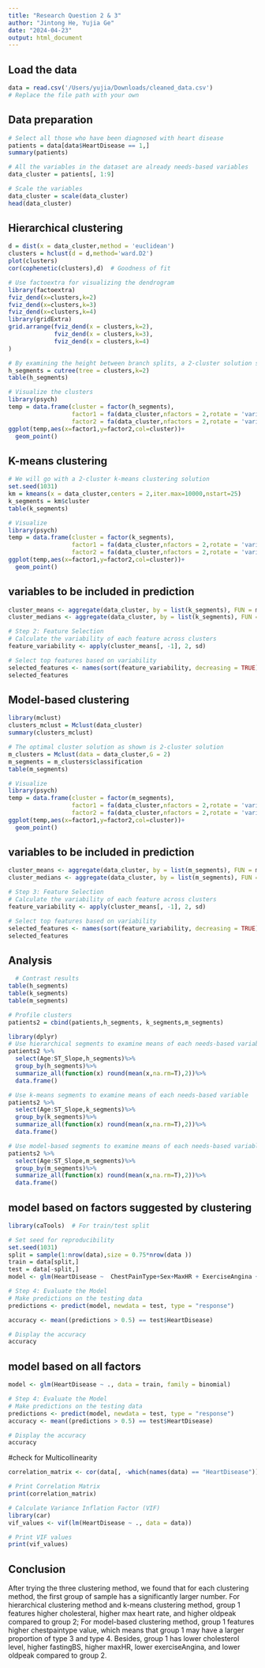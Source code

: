 ```yaml
---
title: "Research Question 2 & 3"
author: "Jintong He, Yujia Ge"
date: "2024-04-23"
output: html_document
---
```


## Load the data
```r
data = read.csv('/Users/yujia/Downloads/cleaned_data.csv')
# Replace the file path with your own
```

## Data preparation
```r
# Select all those who have been diagnosed with heart disease
patients = data[data$HeartDisease == 1,]
summary(patients)

# All the variables in the dataset are already needs-based variables
data_cluster = patients[, 1:9]

# Scale the variables
data_cluster = scale(data_cluster)
head(data_cluster)
```

## Hierarchical clustering
```r
d = dist(x = data_cluster,method = 'euclidean') 
clusters = hclust(d = d,method='ward.D2')
plot(clusters)
cor(cophenetic(clusters),d)  # Goodness of fit

# Use factoextra for visualizing the dendrogram
library(factoextra)
fviz_dend(x=clusters,k=2)
fviz_dend(x=clusters,k=3)
fviz_dend(x=clusters,k=4)
library(gridExtra)
grid.arrange(fviz_dend(x = clusters,k=2),
             fviz_dend(x = clusters,k=3),
             fviz_dend(x = clusters,k=4)
)

# By examining the height between branch splits, a 2-cluster solution seems to be great.
h_segments = cutree(tree = clusters,k=2)
table(h_segments)

# Visualize the clusters
library(psych)
temp = data.frame(cluster = factor(h_segments),
                  factor1 = fa(data_cluster,nfactors = 2,rotate = 'varimax')$scores[,1],
                  factor2 = fa(data_cluster,nfactors = 2,rotate = 'varimax')$scores[,2])
ggplot(temp,aes(x=factor1,y=factor2,col=cluster))+
  geom_point()
```

## K-means clustering
```r
# We will go with a 2-cluster k-means clustering solution
set.seed(1031)
km = kmeans(x = data_cluster,centers = 2,iter.max=10000,nstart=25)
k_segments = km$cluster
table(k_segments)

# Visualize
library(psych)
temp = data.frame(cluster = factor(k_segments),
                  factor1 = fa(data_cluster,nfactors = 2,rotate = 'varimax')$scores[,1],
                  factor2 = fa(data_cluster,nfactors = 2,rotate = 'varimax')$scores[,2])
ggplot(temp,aes(x=factor1,y=factor2,col=cluster))+
  geom_point()
```
## variables to be included in prediction
```r
cluster_means <- aggregate(data_cluster, by = list(k_segments), FUN = mean)
cluster_medians <- aggregate(data_cluster, by = list(k_segments), FUN = median)

# Step 2: Feature Selection
# Calculate the variability of each feature across clusters
feature_variability <- apply(cluster_means[, -1], 2, sd)

# Select top features based on variability
selected_features <- names(sort(feature_variability, decreasing = TRUE)[1:3])
selected_features
```

## Model-based clustering
```r
library(mclust)
clusters_mclust = Mclust(data_cluster)
summary(clusters_mclust)

# The optimal cluster solution as shown is 2-cluster solution
m_clusters = Mclust(data = data_cluster,G = 2)
m_segments = m_clusters$classification
table(m_segments)

# Visualize
library(psych)
temp = data.frame(cluster = factor(m_segments),
                  factor1 = fa(data_cluster,nfactors = 2,rotate = 'varimax')$scores[,1],
                  factor2 = fa(data_cluster,nfactors = 2,rotate = 'varimax')$scores[,2])
ggplot(temp,aes(x=factor1,y=factor2,col=cluster))+
  geom_point()
```

## variables to be included in prediction
```r
cluster_means <- aggregate(data_cluster, by = list(m_segments), FUN = mean)
cluster_medians <- aggregate(data_cluster, by = list(m_segments), FUN = median)

# Step 3: Feature Selection
# Calculate the variability of each feature across clusters
feature_variability <- apply(cluster_means[, -1], 2, sd)

# Select top features based on variability
selected_features <- names(sort(feature_variability, decreasing = TRUE)[1:3])
selected_features
```
## Analysis
```r
  # Contrast results
table(h_segments)
table(k_segments)
table(m_segments)

# Profile clusters
patients2 = cbind(patients,h_segments, k_segments,m_segments)

library(dplyr)
# Use hierarchical segments to examine means of each needs-based variable
patients2 %>%
  select(Age:ST_Slope,h_segments)%>%
  group_by(h_segments)%>%
  summarize_all(function(x) round(mean(x,na.rm=T),2))%>%
  data.frame()

# Use k-means segments to examine means of each needs-based variable
patients2 %>%
  select(Age:ST_Slope,k_segments)%>%
  group_by(k_segments)%>%
  summarize_all(function(x) round(mean(x,na.rm=T),2))%>%
  data.frame()

# Use model-based segments to examine means of each needs-based variable
patients2 %>%
  select(Age:ST_Slope,m_segments)%>%
  group_by(m_segments)%>%
  summarize_all(function(x) round(mean(x,na.rm=T),2))%>%
  data.frame()
```

## model based on factors suggested by clustering
```r
library(caTools)  # For train/test split

# Set seed for reproducibility
set.seed(1031)
split = sample(1:nrow(data),size = 0.75*nrow(data ))
train = data[split,]
test = data[-split,]
model <- glm(HeartDisease ~  ChestPainType+Sex+MaxHR + ExerciseAngina + Oldpeak + MaxHR    , data = train, family = binomial)

# Step 4: Evaluate the Model
# Make predictions on the testing data
predictions <- predict(model, newdata = test, type = "response")

accuracy <- mean((predictions > 0.5) == test$HeartDisease)

# Display the accuracy
accuracy
```

## model based on all factors
```r
model <- glm(HeartDisease ~ ., data = train, family = binomial)

# Step 4: Evaluate the Model
# Make predictions on the testing data
predictions <- predict(model, newdata = test, type = "response")
accuracy <- mean((predictions > 0.5) == test$HeartDisease)

# Display the accuracy
accuracy
```

#check for Multicollinearity
```r
correlation_matrix <- cor(data[, -which(names(data) == "HeartDisease")])

# Print Correlation Matrix
print(correlation_matrix)

# Calculate Variance Inflation Factor (VIF)
library(car)
vif_values <- vif(lm(HeartDisease ~ ., data = data))

# Print VIF values
print(vif_values)
```

## Conclusion
After trying the three clustering method, we found that for each clustering method, the first group of sample has a significantly larger number.
For hierarchical clustering method and k-means clustering method, group 1 features higher cholesteral, higher max heart rate, and higher oldpeak compared to group 2;
For model-based clustering method, group 1 features higher chestpaintype value, which means that group 1 may have a larger proportion of type 3 and type 4. Besides, group 1 has lower cholesterol level, higher fastingBS, higher maxHR, lower exerciseAngina, and lower oldpeak compared to group 2.